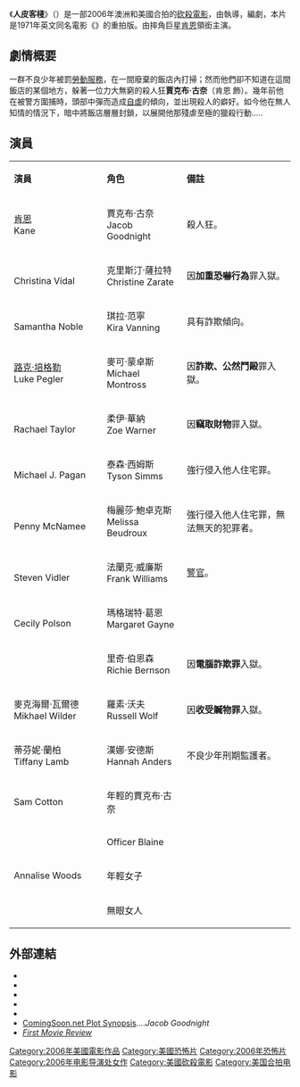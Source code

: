 {{unreferenced|time=2010-01-16T16:33:15+00:00}}
{{noteTA
|T=zh-tw:人皮客棧 (2006年電影);zh-cn:非礼勿视;
|G1=Show
|1=zh-tw:人皮客棧;zh-cn:非礼勿视;
}}
{{Infobox film
| name = 人皮客棧<br />''See No Evil''
| image = See No Evil.jpg
| image size = 
| caption = 
| director = {{link-en|葛雷格萊·達爾克|Gregory Dark}}
| producer = [[文斯·麥馬漢|文斯·麥馬漢]]<br />Joel Simon
| writer = {{link-en|丹·馬迪根|Dan Madigan}}
| starring = [[肯恩_(摔角手)|肯恩]]<br />{{link-en|薩曼莎·諾貝爾|Samantha Noble}}<br />{{link-en|克莉絲緹娜·維達爾|Christina Vidal}}<br />[[路克·培格勒|路克·培格勒]]<br />{{link-en|麥可·J·派昆|Michael J. Pagan}}
| music = [[泰勒·貝茨|泰勒·貝茨]]
| cinematography = Ben Nott
| editing = {{link-en|斯科特·瑞希特|Scott Richter}}
| studio = [[世界摔角娛樂電影製片廠|世界摔角娛樂電影製片廠]]
| distributor = [[狮门娱乐|狮门娱乐]]
| released = {{flagicon|USA}} 2006年5月19日
| runtime = 85分钟
| country = {{flagicon|USA}}<br />澳洲
| language = 英语
| budget = 8,000,000
| gross = 18,600,000
| preceded by = 
| followed by = 
| hk_name = 魔眼無蹤
| tw_name = 人皮客棧
| cn_name = 非礼勿视
}}

《'''人皮客棧'''》（{{lang-en|'''''See No Evil'''''}}）是一部2006年澳洲和美國合拍的[[砍殺電影|砍殺電影]]，由{{link-en|葛雷格萊·達爾克|Gregory Dark}}執導，{{link-en|丹·馬迪根|Dan Madigan}}編劇，本片是1971年英文同名電影《''{{link-en|See No Evil (1971 film)|See No Evil (1971 film)|See No Evil}}''》的重拍版。由摔角巨星[[肯恩_(摔角手)|肯恩]]領銜主演。

== 劇情概要 ==
一群不良少年被罰[[勞動服務|勞動服務]]，在一間廢棄的飯店內打掃；然而他們卻不知道在這間飯店的某個地方，躲著一位力大無窮的殺人狂'''賈克布·古奈'''（肯恩 飾）。幾年前他在被警方圍捕時，頭部中彈而造成[[自虐|自虐]]的傾向，並出現殺人的癖好。如今他在無人知情的情況下，暗中將飯店層層封鎖，以展開他那殘虐至極的獵殺行動.....

== 演員 ==
{|class="wikitable" width="57%" style="font-size:85%;"
|- style="background:cornflowerblue; color:white" align=center
|style="width:3%"|'''演員'''
|style="width:2%"|'''角色'''
|style="width:6%"|'''備註'''

|-align=center 
|[[肯恩_(摔角手)|肯恩]]<br />Kane || 賈克布·古奈<br />Jacob Goodnight || 殺人狂。

|-align=center 
|{{link-en|克莉絲緹娜·維達爾|Christina Vidal}}<br />Christina Vidal || 克里斯汀·薩拉特<br />Christine Zarate || 因'''加重恐嚇行為'''罪入獄。

|-align=center 
|{{link-en|薩曼莎·諾貝爾|Samantha Noble}}<br />Samantha Noble || 琪拉·范寧<br />Kira Vanning || 具有詐欺傾向。

|-align=center 
|[[路克·培格勒|路克·培格勒]]<br />Luke Pegler || 麥可·蒙卓斯<br />Michael Montross || 因'''詐欺、公然鬥毆'''罪入獄。

|-align=center 
|{{link-en|瑞秋·泰勒|Rachael Taylor}}<br />Rachael Taylor || 柔伊·華納<br />Zoe Warner || 因'''竊取財物'''罪入獄。

|-align=center 
|{{link-en|麥可·J·派昆|Michael J. Pagan}}<br />Michael J. Pagan || 泰森·西姆斯<br />Tyson Simms || 強行侵入他人住宅罪。

|-align=center 
|{{link-en|佩尼·麥克納米|Penny McNamee}}<br />Penny McNamee || 梅麗莎·鮑卓克斯<br />Melissa Beudroux || 強行侵入他人住宅罪，無法無天的犯罪者。

|-align=center 
|{{link-en|史蒂文·維德勒|Steven Vidler (actor)}}<br />Steven Vidler || 法蘭克·威廉斯<br />Frank Williams || [[警官|警官]]。

|-align=center 
|{{link-en|塞奇利·波爾森|Cecily Polson}}<br />Cecily Polson || 瑪格瑞特·葛恩<br />Margaret Gayne ||

|-align=center 
|{{link-en|Craig Horner|Craig Horner}} || 里奇·伯恩森<br />Richie Bernson || 因'''電腦詐欺罪'''入獄。

|-align=center 
|麥克海爾·瓦爾德<br />Mikhael Wilder || 羅素·沃夫<br />Russell Wolf || 因'''收受贓物罪'''入獄。

|-align=center 
|蒂芬妮·蘭柏<br />Tiffany Lamb || 漢娜·安德斯<br />Hannah Anders || 不良少年刑期監護者。

|-align=center 
|Sam Cotton || 年輕的賈克布·古奈 ||

|-align=center 
|{{link-en|科瑞·帕克·羅賓森|Corey Parker Robinson}} || Officer Blaine ||

|-align=center 
|Annalise Woods || 年輕女子 ||

|-align=center 
|{{link-en|柔伊·維塔拉|Zoe Ventoura}} || 無眼女人 ||
|}

== 外部連結 ==
* {{official|http://seenoevilthemovie.com/}}
* {{imdb title|id=0437179|title=See No Evil}}
* {{Amg movie|337458|See No Evil}}
* {{rotten-tomatoes|id=1158185-see_no_evil|title=See No Evil}}
* {{mojo title|id=seenoevil|title=See No Evil}}
* [http://www.comingsoon.net/news/movienews.php?id=12643 ComingSoon.net Plot Synopsis]....''Jacob Goodnight''
* [https://web.archive.org/web/20080514020312/http://www.itr2.netfirms.com/kane.htm ''First Movie Review'']

{{DEFAULTSORT:See No Evil}}
[[Category:2006年美國電影作品|Category:2006年美國電影作品]]
[[Category:美國恐怖片|Category:美國恐怖片]]
[[Category:2006年恐怖片|Category:2006年恐怖片]]
[[Category:2006年电影导演处女作|Category:2006年电影导演处女作]]
[[Category:美國砍殺電影|Category:美國砍殺電影]]
[[Category:美国合拍电影|Category:美国合拍电影]]